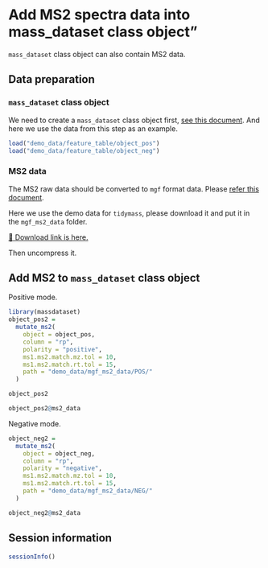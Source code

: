 # Add MS2 spectra data into mass_dataset class object"


`mass_dataset` class object can also contain MS2 data. 

## Data preparation

### `mass_dataset` class object

We need to create a `mass_dataset` class object first, [see this document](https://www.tidymass.org/tidymass-tutorial/2-1-create_mass_dataset.html). And here we use the data from this step as an example.

```r
load("demo_data/feature_table/object_pos")
load("demo_data/feature_table/object_neg")
```

### MS2 data

The MS2 raw data should be converted to `mgf` format data. Please [refer this document](../../chapter3/1-data_convert/).

Here we use the demo data for `tidymass`, please download it and put it in the `mgf_ms2_data` folder.

[💾 Download link is here.](https://drive.google.com/file/d/1FY3x7q5i1g3oSLaVej__ZaZ4XSX-mWBQ/view?usp=sharing)

Then uncompress it.

## Add MS2 to `mass_dataset` class object

Positive mode.

```r
library(massdataset)
object_pos2 =
  mutate_ms2(
    object = object_pos,
    column = "rp",
    polarity = "positive",
    ms1.ms2.match.mz.tol = 10,
    ms1.ms2.match.rt.tol = 15,
    path = "demo_data/mgf_ms2_data/POS/"
  )
```

```r
object_pos2
```

```r
object_pos2@ms2_data
```

Negative mode.

```r
object_neg2 =
  mutate_ms2(
    object = object_neg,
    column = "rp",
    polarity = "negative",
    ms1.ms2.match.mz.tol = 10,
    ms1.ms2.match.rt.tol = 15,
    path = "demo_data/mgf_ms2_data/NEG/"
  )
```

```r
object_neg2@ms2_data
```

## Session information

```r
sessionInfo()
```
